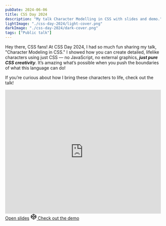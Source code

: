 ```yaml
---
pubDate: 2024-06-06
title: CSS Day 2024
description: "My talk Character Modelling in CSS with slides and demo."
lightImage: "./css-day-2024/light-cover.png"
darkImage: "./css-day-2024/dark-cover.png"
tags: ["Public talk"]
---
```


Hey there, CSS fans! At CSS Day 2024, I had so much fun sharing my talk, "Character Modeling in CSS." I showed how you can create detailed, lifelike characters using just CSS — no JavaScript, no external graphics, ***just pure CSS creativity***. It’s amazing what’s possible when you push the boundaries of what this language can do!

If you’re curious about how I bring these characters to life, check out the talk!

<iframe width="100%" height="400" src="https://www.youtube.com/embed/l9It4DraRm0?si=fJccI3H2uAzkT_Za" title="YouTube video player" frameborder="0" allow="accelerometer; autoplay; clipboard-write; encrypted-media; gyroscope; picture-in-picture; web-share" referrerpolicy="strict-origin-when-cross-origin" allowfullscreen></iframe>

<div class="links">
  <a href="https://miocene.github.io/slides/character-modeling-2024/" class="button button-secondary">Open slides</a>
  <a href="https://codepen.io/miocene/pen/eYaRgVE" class="button button-secondary">
    <svg width="20" height="20" viewBox="0 0 20 20" fill="none" xmlns="http://www.w3.org/2000/svg">
      <path fill-rule="evenodd" clip-rule="evenodd" d="M14.0414 9.05234L10.7682 6.76809V3.09334L16.6838 7.2083L14.0414 9.05234ZM15.3993 10.0001L17.2883 8.6817V11.3183L15.3993 10.0001ZM10.7682 13.2321L14.0414 10.9478L16.6838 12.7919L10.7682 16.9068V13.2321ZM5.98482 10.9478L9.25804 13.2321V16.9068L3.34264 12.7919L5.98482 10.9478ZM4.62722 10.0001L2.73839 11.3183V8.6817L4.62722 10.0001ZM9.25804 6.76809L5.98482 9.05234L3.34264 7.2083L9.25804 3.09334V6.76809ZM10.013 11.8635L7.34261 9.99999L10.013 8.1362L12.6833 9.99999L10.013 11.8635ZM18.7852 7.0702C18.7812 7.04773 18.7776 7.02575 18.7719 7.00403C18.7684 6.99094 18.7641 6.9786 18.7601 6.96576C18.7542 6.9465 18.7483 6.92724 18.7407 6.90823C18.7355 6.8954 18.7296 6.88256 18.7239 6.86997C18.7159 6.85219 18.7076 6.83466 18.6981 6.81762C18.6913 6.80503 18.6839 6.79318 18.6766 6.78108C18.6664 6.76479 18.656 6.74874 18.6446 6.73319C18.6364 6.72183 18.6278 6.71047 18.6189 6.69936C18.607 6.68455 18.5942 6.67048 18.5812 6.65665C18.5713 6.64603 18.5614 6.63566 18.5512 6.62579C18.5375 6.61295 18.523 6.60061 18.5084 6.58851C18.497 6.57937 18.4859 6.56999 18.474 6.5616C18.47 6.55839 18.466 6.55468 18.4617 6.55172L10.4318 0.96577C10.1784 0.789242 9.84785 0.789242 9.59445 0.96577L1.56473 6.55172C1.56024 6.55468 1.55645 6.55839 1.55219 6.5616C1.54036 6.56999 1.52924 6.57937 1.51789 6.58851C1.50345 6.60061 1.48878 6.61295 1.4753 6.62579C1.46489 6.63566 1.45495 6.64603 1.44525 6.65665C1.432 6.67048 1.41946 6.68455 1.40739 6.69936C1.3984 6.71047 1.38988 6.72183 1.3816 6.73319C1.37024 6.74874 1.35983 6.76479 1.34966 6.78108C1.34232 6.79318 1.33499 6.80503 1.32836 6.81762C1.31866 6.83466 1.31038 6.85219 1.30257 6.86997C1.29689 6.88256 1.29074 6.8954 1.28577 6.90823C1.27844 6.92724 1.27205 6.9465 1.26614 6.96576C1.26211 6.9786 1.25785 6.99094 1.25454 7.00403C1.2491 7.02575 1.24508 7.04773 1.24129 7.0702C1.2394 7.08155 1.2368 7.09266 1.23514 7.10402C1.23088 7.13809 1.22852 7.17241 1.22852 7.20697V12.7929C1.22852 12.8277 1.23088 12.8618 1.23514 12.8959C1.2368 12.9075 1.2394 12.9186 1.24129 12.93C1.24508 12.9519 1.2491 12.9741 1.25454 12.9959C1.25785 13.009 1.26211 13.0215 1.26614 13.0341C1.27205 13.0536 1.27844 13.0729 1.28577 13.0919C1.29074 13.105 1.29689 13.1173 1.30257 13.1299C1.31038 13.1477 1.31866 13.1652 1.32836 13.1825C1.33499 13.1949 1.34232 13.207 1.34966 13.2186C1.35983 13.2351 1.37024 13.2509 1.3816 13.2667C1.38988 13.2786 1.3984 13.2897 1.40739 13.3008C1.41946 13.3154 1.432 13.3297 1.44525 13.3432C1.45495 13.3536 1.46489 13.3642 1.4753 13.3739C1.48878 13.3869 1.50345 13.3995 1.51789 13.4116C1.52924 13.4208 1.54036 13.4299 1.55219 13.4385C1.55645 13.4418 1.56024 13.4452 1.56473 13.4482L9.59445 19.0341C9.72127 19.1225 9.86702 19.1667 10.0132 19.1667C10.1592 19.1667 10.3052 19.1225 10.4318 19.0341L18.4617 13.4482C18.466 13.4452 18.47 13.4418 18.474 13.4385C18.4859 13.4299 18.497 13.4208 18.5084 13.4116C18.523 13.3995 18.5375 13.3869 18.5512 13.3739C18.5614 13.3642 18.5713 13.3536 18.5812 13.3432C18.5942 13.3297 18.607 13.3154 18.6189 13.3008C18.6278 13.2897 18.6364 13.2786 18.6446 13.2667C18.656 13.2509 18.6664 13.2351 18.6766 13.2186C18.6839 13.207 18.6913 13.1949 18.6981 13.1825C18.7076 13.1652 18.7159 13.1477 18.7239 13.1299C18.7296 13.1173 18.7355 13.105 18.7407 13.0919C18.7483 13.0729 18.7542 13.0536 18.7601 13.0341C18.7641 13.0215 18.7684 13.009 18.7719 12.9959C18.7776 12.9741 18.7812 12.9519 18.7852 12.93C18.7871 12.9186 18.7897 12.9075 18.7911 12.8959C18.7954 12.8618 18.798 12.8277 18.798 12.7929V7.20697C18.798 7.17241 18.7954 7.13809 18.7911 7.10402C18.7897 7.09266 18.7871 7.08155 18.7852 7.0702V7.0702Z" fill="currentColor"/>
    </svg>
    Check out the demo
  </a>
</div>